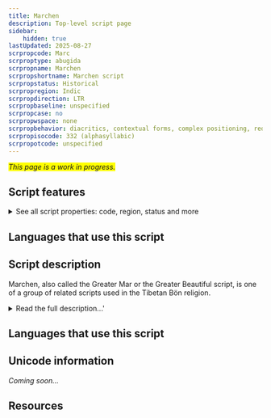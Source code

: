 ```yaml
---
title: Marchen
description: Top-level script page
sidebar:
    hidden: true
lastUpdated: 2025-08-27
scrpropcode: Marc
scrproptype: abugida
scrpropname: Marchen
scrpropshortname: Marchen script
scrpropstatus: Historical
scrpropregion: Indic
scrpropdirection: LTR
scrpropbaseline: unspecified
scrpropcase: no
scrpropwspace: none
scrpropbehavior: diacritics, contextual forms, complex positioning, required ligatures
scrpropisocode: 332 (alphasyllabic)
scrpropotcode: unspecified
---
```


<span style='background-color:yellow'>_This page is a work in progress._</span>


## Script features

<details>
<summary> See all script properties: code, region, status and more</summary>
<ScriptInfo />
</details>

## Languages that use this script

<WsList script='Marc' wsMax='5' />

## Script description

Marchen, also called the Greater Mar or the Greater Beautiful script, is one of a group of related scripts used in the Tibetan Bön religion.

<details>
<summary>Read the full description...'</summary>It is used for writing the Zhang-zhung language, now preserved only in Bön literature, and occasionally for writing Tibetan. This script is not to be confused with the _Marchung_ script, a related but separate script about which little is known beyond that it has been used in some other Bön texts.

Marchen writing employs similar principles to [Tibetan](/scrlang/script-tibt); each consonant has a base form and a subjoined form which can be combined in vertical stacks to represent consonant clusters. There are also five vowel signs which can be attached to a base consonant or to a consonant stack; in the absence of one of these signs, consonants have an inherent /a/ vowel.
</details>

## Languages that use this script

<WsList script='Marc' wsMax='5' />

## Unicode information

_Coming soon..._

## Resources

<ScriptResources detailSummary='seemore' />

